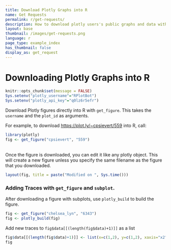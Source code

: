 ```yaml
---
title: Download Plotly Graphs into R
name: Get Requests
permalink: r/get-requests/
description: How to download plotly users's public graphs and data with R.
layout: base
thumbnail: /images/get-requests.png
language: r
page_type: example_index
has_thumbnail: false
display_as: get_request
---
```


# Downloading Plotly Graphs into R

```r
knitr::opts_chunk$set(message = FALSE)
Sys.setenv("plotly_username"="RPlotBot")
Sys.setenv("plotly_api_key"="q0lz6r5efr")
```

Download Plotly figures directly into R with `get_figure`. This takes the `username` and the `plot_id` as arguments.

For example, to download [https://plot.ly/~cpsievert/559](https://plot.ly/~cpsievert/559) into R, call:

```r
library(plotly)
fig <- get_figure("cpsievert", "559")
```

<br>
Once the figure is downloaded, you can edit it like any plotly object. This will create a new figure unless you specify the same filename as the figure that you downloaded.

```r
layout(fig, title = paste("Modified on ", Sys.time()))
```

### Adding Traces with `get_figure` and `subplot`.

After downloading a figure with subplots, use `plotly_build` to build the figure. 

```r
fig <- get_figure("chelsea_lyn", "6343")
fig <- plotly_build(fig)
```

Add new traces to `fig$data[[(length(fig$data)+1)]]` as a list

```r
fig$data[[(length(fig$data)+1)]] <- list(x=c(1,2), y=c(1,2), xaxis="x2", yaxis="y2")
fig
```

